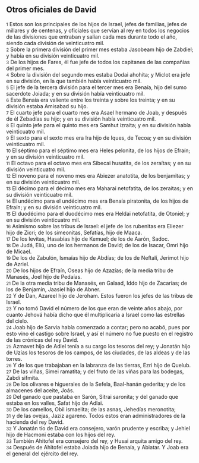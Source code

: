 == Otros oficiales de David ==

{{anchor|1}} <small>1</small> Estos son los principales de los hijos de Israel, jefes de familias, jefes de millares y de centenas, y oficiales que servían al rey en todos los negocios de las divisiones que entraban y salían cada mes durante todo el año, siendo cada división de veinticuatro mil.<br>
{{anchor|2}} <small>2</small> Sobre la primera división del primer mes estaba Jasobeam hijo de Zabdiel; y había en su división veinticuatro mil.<br>
{{anchor|3}} <small>3</small> De los hijos de Fares, él fue jefe de todos los capitanes de las compañías del primer mes.<br>
{{anchor|4}} <small>4</small> Sobre la división del segundo mes estaba Dodai ahohíta; y Miclot era jefe en su división, en la que también había veinticuatro mil.<br>
{{anchor|5}} <small>5</small> El jefe de la tercera división para el tercer mes era Benaía, hijo del sumo sacerdote Joiada; y en su división había veinticuatro mil.<br>
{{anchor|6}} <small>6</small> Este Benaía era valiente entre los treinta y sobre los treinta; y en su división estaba Amisabad su hijo.<br>
{{anchor|7}} <small>7</small> El cuarto jefe para el cuarto mes era Asael hermano de Joab, y después de él Zebadías su hijo; y en su división había veinticuatro mil.<br>
{{anchor|8}} <small>8</small> El quinto jefe para el quinto mes era Samhut izraíta; y en su división había veinticuatro mil.<br>
{{anchor|9}} <small>9</small> El sexto para el sexto mes era Ira hijo de Iques, de Tecoa; y en su división veinticuatro mil.<br>
{{anchor|10}} <small>10</small> El séptimo para el séptimo mes era Heles pelonita, de los hijos de Efraín; y en su división veinticuatro mil.<br>
{{anchor|11}} <small>11</small> El octavo para el octavo mes era Sibecai husatita, de los zeraítas; y en su división veinticuatro mil.<br>
{{anchor|12}} <small>12</small> El noveno para el noveno mes era Abiezer anatotita, de los benjamitas; y en su división veinticuatro mil.<br>
{{anchor|13}} <small>13</small> El décimo para el décimo mes era Maharai netofatita, de los zeraítas; y en su división veinticuatro mil.<br>
{{anchor|14}} <small>14</small> El undécimo para el undécimo mes era Benaía piratonita, de los hijos de Efraín; y en su división veinticuatro mil.<br>
{{anchor|15}} <small>15</small> El duodécimo para el duodécimo mes era Heldai netofatita, de Otoniel; y en su división veinticuatro mil.<br>
{{anchor|16}} <small>16</small> Asimismo sobre las tribus de Israel: el jefe de los rubenitas era Eliezer hijo de Zicri; de los simeonitas, Sefatías, hijo de Maaca.<br>
{{anchor|17}} <small>17</small> De los levitas, Hasabías hijo de Kemuel; de los de Aarón, Sadoc.<br>
{{anchor|18}} <small>18</small> De Judá, Eliú, uno de los hermanos de David; de los de Isacar, Omri hijo de Micael.<br>
{{anchor|19}} <small>19</small> De los de Zabulón, Ismaías hijo de Abdías; de los de Neftalí, Jerimot hijo de Azriel.<br>
{{anchor|20}} <small>20</small> De los hijos de Efraín, Oseas hijo de Azazías; de la media tribu de Manasés, Joel hijo de Pedaías.<br>
{{anchor|21}} <small>21</small> De la otra media tribu de Manasés, en Galaad, Iddo hijo de Zacarías; de los de Benjamín, Jaasiel hijo de Abner.<br>
{{anchor|22}} <small>22</small> Y de Dan, Azareel hijo de Jeroham. Estos fueron los jefes de las tribus de Israel.<br>
{{anchor|23}} <small>23</small> Y no tomó David el número de los que eran de veinte años abajo, por cuanto Jehová había dicho que él multiplicaría a Israel como las estrellas del cielo.<br>
{{anchor|24}} <small>24</small> Joab hijo de Sarvia había comenzado a contar; pero no acabó, pues por esto vino el castigo sobre Israel, y así el número no fue puesto en el registro de las crónicas del rey David.<br>
{{anchor|25}} <small>25</small> Azmavet hijo de Adiel tenía a su cargo los tesoros del rey; y Jonatán hijo de Uzías los tesoros de los campos, de las ciudades, de las aldeas y de las torres.<br>
{{anchor|26}} <small>26</small> Y de los que trabajaban en la labranza de las tierras, Ezri hijo de Quelub.<br>
{{anchor|27}} <small>27</small> De las viñas, Simei ramatita; y del fruto de las viñas para las bodegas, Zabdi sifmita.<br>
{{anchor|28}} <small>28</small> De los olivares e higuerales de la Sefela, Baal-hanán gederita; y de los almacenes del aceite, Joás.<br>
{{anchor|29}} <small>29</small> Del ganado que pastaba en Sarón, Sitrai saronita; y del ganado que estaba en los valles, Safat hijo de Adlai.<br>
{{anchor|30}} <small>30</small> De los camellos, Obil ismaelita; de las asnas, Jehedías meronotita;<br>
{{anchor|31}} <small>31</small> y de las ovejas, Jaziz agareno. Todos estos eran administradores de la hacienda del rey David.<br>
{{anchor|32}} <small>32</small> Y Jonatán tío de David era consejero, varón prudente y escriba; y Jehiel hijo de Hacmoni estaba con los hijos del rey.<br>
{{anchor|33}} <small>33</small> También Ahitofel era consejero del rey, y Husai arquita amigo del rey.<br>
{{anchor|34}} <small>34</small> Después de Ahitofel estaba Joiada hijo de Benaía, y Abiatar. Y Joab era el general del ejército del rey.<br>
